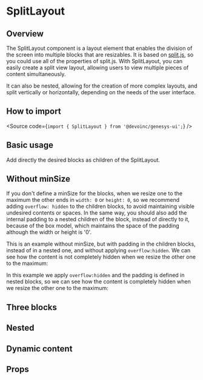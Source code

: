 

<Meta of={Stories} />

# SplitLayout

## Overview

The SplitLayout component is a layout element that enables the division of the screen
into multiple blocks that are resizables.
It is based on [split.js](https://split.js.org/), so you could use all of the
properties of split.js.
With SplitLayout, you can easily create a split view layout, allowing users to view
multiple pieces of content simultaneously.

It can also be nested, allowing for the creation of more complex layouts, and
split vertically or horizontally, depending on the needs of the user interface.

## How to import

<Source code={`import { SplitLayout } from '@devoinc/genesys-ui';`} />

## Basic usage

Add directly the desired blocks as children of the SplitLayout.

<Canvas of={Stories.Base} />

## Without minSize

If you don't define a minSize for the blocks, when we resize one to the maximum the other ends in
`width: 0` or `height: 0`, so we recommend adding `overflow: hidden` to the children blocks,
to avoid maintaining visible undesired contents or spaces. In the same way, you should also
add the internal padding to a nested children of the block, instead of directly to it, because of
the box model, which maintains the space of the padding although the width or height is '0'.

This is an example without minSize, but with padding in the children blocks, instead of in a nested one,
and without applying `overflow:hidden`. We can see how the content is not completely hidden
when we resize the other one to the maximum:

<Canvas of={Stories.WithoutMinSizeBad} />

In this example we apply `overflow:hidden` and the padding is defined in nested blocks, so we can see how the content
is completely hidden when we resize the other one to the maximum:

<Canvas of={Stories.WithoutMinSizeGood} />

## Three blocks

<Canvas of={Stories.Three} />

## Nested

<Canvas of={Stories.Nested} />

## Dynamic content

<Canvas of={Stories.HiddenContent} />

## Props

<ArgTypes of={Stories} />
